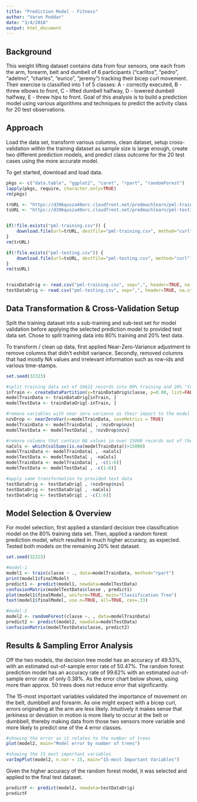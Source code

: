 ```yaml
---
title: "Prediction Model - Fitness"
author: "Varun Poddar"
date: "3/4/2018"
output: html_document
---
```


## Background
This weight lifting dataset contains data from four sensors, one each from the arm, forearm, belt and dumbell of 6 participants ("carlitos", "pedro", "adelmo", "charles", "eurico", "jeremy") tracking their bicep curl movement. Their exercise is classified into 1 of 5 classes: A - correctly executed, B - threw elbows to front, C - lifted dumbell halfway, D - lowered dumbell halfway, E - threw hips to front. Goal of this analysis is to build a prediction model using various algorithms and techniques to predict the activity class for 20 test observations. 

## Approach
Load the data set, transform various columns, clean dataset, setup cross-validation within the training dataset as sample size is large enough, create two different prediction models, and predict class outcome for the 20 test cases using the more accurate model. 

To get started, download and load data. 
```r
pkgs <- c("data.table", "ggplot2", "caret", "rpart", "randomForest")
lapply(pkgs, require, character.only=TRUE)
rm(pkgs)

trURL <- "https://d396qusza40orc.cloudfront.net/predmachlearn/pml-training.csv"
tsURL <- "https://d396qusza40orc.cloudfront.net/predmachlearn/pml-testing.csv"


if(!file.exists("pml-training.csv")) {
    download.file(url=trURL, destfile="pml-training.csv", method="curl")
}
rm(trURL)

if(!file.exists("pml-testing.csv")) {
    download.file(url=tsURL, destfile="pml-testing.csv", method="curl")
}
rm(tsURL)


trainDataOrig <- read.csv("pml-training.csv", sep=",", header=TRUE, na.strings=c("", "NA"))
testDataOrig <- read.csv("pml-testing.csv", sep=",", header=TRUE, na.strings=c("", "NA"))

```

## Data Transformation & Cross-Validation Setup
Split the training dataset into a sub-training and sub-test set for model validation before applying the selected prediction model to provided test data set. Chose to split training data into 80% training and 20% test data. 

To transform / clean up data, first applied Near-Zero-Variance adjustment to remove columns that didn't exhibit variance. Secondly, removed columns that had mostly NA values and irrelevant information such as row-ids and various time-stamps.

```r
set.seed(32323)

#split training data set of 19622 records into 80% training and 20% "test" set, essentially setting up the original testData to act as a validation set
inTrain <- createDataPartition(y=trainDataOrig$classe, p=0.80, list=FALSE)
modelTrainData <- trainDataOrig[inTrain, ]
modelTestData <- trainDataOrig[-inTrain, ]

#remove variables with near zero variance as their impact to the model is minimal
nzvDrop <- nearZeroVar(x=modelTrainData, saveMetrics = TRUE)
modelTrainData <- modelTrainData[ , !nzvDrop$nzv]
modelTestData <- modelTestData[ , !nzvDrop$nzv]

#remove columns that contain NA values in over 15000 records out of the 15699 records
naCols <- which(colSums(is.na(modelTrainData))>15000)
modelTrainData <- modelTrainData[ , -naCols]
modelTestData <- modelTestData[ , -naCols]
modelTrainData <- modelTrainData[ , -c(1:6)]
modelTestData <- modelTestData[ , -c(1:6)]

#apply same transformation to provided test data
testDataOrig <- testDataOrig[ , !nzvDrop$nzv]
testDataOrig <- testDataOrig[ , -naCols]
testDataOrig <- testDataOrig[ , -c(1:6)]

```


## Model Selection & Overview
For model selection, first applied a standard decision tree classification model on the 80% training data set. Then, applied a random forest prediction model, which resulted in much higher accuracy, as expected. Tested both models on the remaining 20% test dataset.

```r
set.seed(32323)

#model-1
model1 <- train(classe ~ ., data=modelTrainData, method="rpart")
print(model1$finalModel)
predict1 <- predict(model1, newdata=modelTestData)
confusionMatrix(modelTestData$classe , predict1)
plot(model1$finalModel, uniform=TRUE, main="Classification Tree")
text(model1$finalModel, use.n=TRUE, all=TRUE, cex=.33)

#model-2
model2 <- randomForest(classe ~. , data=modelTrainData)
predict2 <- predict(model2, newdata=modelTestData)
confusionMatrix(modelTestData$classe, predict2)

```


## Results & Sampling Error Analysis
Off the two models, the decision tree model has an accuracy of 49.53%, with an estimated out-of-sample error rate of 50.47%. The random forest prediction model has an accuracy rate of 99.62% with an estimated out-of-sample error rate of only 0.38%. As the error chart below shows, using more than approx. 50 trees does not reduce error that significantly. 

The 15-most important variables validated the importance of movement on the belt, dumbbell and forearm. As one might expect with a bicep curl, errors originating at the arm are less likely. Intuitively it makes sense that jerkiness or deviation in motion is more likely to occur at the belt or dumbbell, thereby making data from those two sensors more variable and more likely to predict one of the 4 error classes.   

```r

#showing the error as it relates to the number of trees
plot(model2, main="Model error by number of trees")

#showing the 15 most important variables
varImpPlot(model2, n.var = 15, main="15-most Important Variables")

```



Given the higher accuracy of the random forest model, it was selected and applied to the final test dataset. 

```r
predictF <- predict(model2, newdata=testDataOrig)
predictF

```



